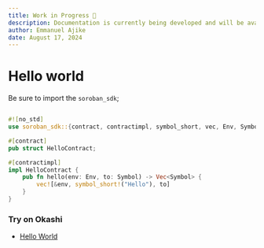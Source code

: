 ```yaml
---
title: Work in Progress 🚧
description: Documentation is currently being developed and will be available soon.
author: Emmanuel Ajike
date: August 17, 2024
---
```


# Hello world

Be sure to import the `soroban_sdk`;

```rs copy showLineNumbers filename="src/lib.rs"

#![no_std]
use soroban_sdk::{contract, contractimpl, symbol_short, vec, Env, Symbol, Vec};

#[contract]
pub struct HelloContract;

#[contractimpl]
impl HelloContract {
    pub fn hello(env: Env, to: Symbol) -> Vec<Symbol> {
        vec![&env, symbol_short!("Hello"), to]
    }
}

```

### Try on Okashi

- [Hello World](https://okashi.dev/playground/bqqakfpwhjgiwtlqtmgfpuhnrzrx)
